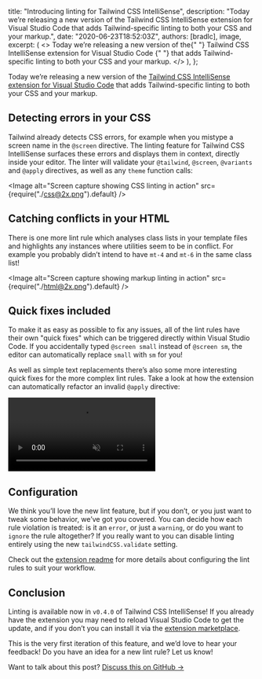 
  title: "Introducing linting for Tailwind CSS IntelliSense",
  description:
    "Today we’re releasing a new version of the Tailwind CSS IntelliSense extension for Visual Studio Code that adds Tailwind-specific linting to both your CSS and your markup.",
  date: "2020-06-23T18:52:03Z",
  authors: [bradlc],
  image,
  excerpt: (
    <>
      Today we’re releasing a new version of the{" "}
      <Link href="https://marketplace.visualstudio.com/items?itemName=bradlc.vscode-tailwindcss">
        Tailwind CSS IntelliSense extension for Visual Studio Code
      </Link>{" "}
      that adds Tailwind-specific linting to both your CSS and your markup.
    </>
  ),
};

Today we’re releasing a new version of the [Tailwind CSS IntelliSense extension for Visual Studio Code](https://marketplace.visualstudio.com/items?itemName=bradlc.vscode-tailwindcss) that adds Tailwind-specific linting to both your CSS and your markup.

## Detecting errors in your CSS

Tailwind already detects CSS errors, for example when you mistype a screen name in the `@screen` directive. The linting feature for Tailwind CSS IntelliSense surfaces these errors and displays them in context, directly inside your editor. The linter will validate your `@tailwind`, `@screen`, `@variants` and `@apply` directives, as well as any `theme` function calls:

<Image alt="Screen capture showing CSS linting in action" src={require("./css@2x.png").default} />

## Catching conflicts in your HTML

There is one more lint rule which analyses class lists in your template files and highlights any instances where utilities seem to be in conflict. For example you probably didn’t intend to have `mt-4` and `mt-6` in the same class list!

<Image alt="Screen capture showing markup linting in action" src={require("./html@2x.png").default} />

## Quick fixes included

To make it as easy as possible to fix any issues, all of the lint rules have their own "quick fixes" which can be triggered directly within Visual Studio Code. If you accidentally typed `@screen small` instead of `@screen sm`, the editor can automatically replace `small` with `sm` for you!

As well as simple text replacements there’s also some more interesting quick fixes for the more complex lint rules. Take a look at how the extension can automatically refactor an invalid `@apply` directive:

<div className="relative overflow-hidden rounded-2xl">
  <div className="pointer-events-none absolute inset-0 rounded-2xl ring-1 ring-slate-900/10 ring-inset"></div>
  <video
    src="https://assets.tailwindcss.com/blog/introducing-linting-for-tailwindcss-intellisense/apply-quick-fix.mp4"
    autoPlay
    playsInline
    loop
    muted
    className="m-0 block"
  />
</div>

## Configuration

We think you’ll love the new lint feature, but if you don’t, or you just want to tweak some behavior, we’ve got you covered. You can decide how each rule violation is treated: is it an `error`, or just a `warning`, or do you want to `ignore` the rule altogether? If you really want to you can disable linting entirely using the new `tailwindCSS.validate` setting.

Check out the [extension readme](https://github.com/tailwindcss/intellisense#tailwindcssvalidate) for more details about configuring the lint rules to suit your workflow.

## Conclusion

Linting is available now in `v0.4.0` of Tailwind CSS IntelliSense! If you already have the extension you may need to reload Visual Studio Code to get the update, and if you don’t you can install it via the [extension marketplace](https://marketplace.visualstudio.com/items?itemName=bradlc.vscode-tailwindcss).

This is the very first iteration of this feature, and we’d love to hear your feedback! Do you have an idea for a new lint rule? Let us know!

Want to talk about this post? <a href="https://github.com/tailwindcss/tailwindcss/discussions/1956">Discuss this on GitHub →</a>
